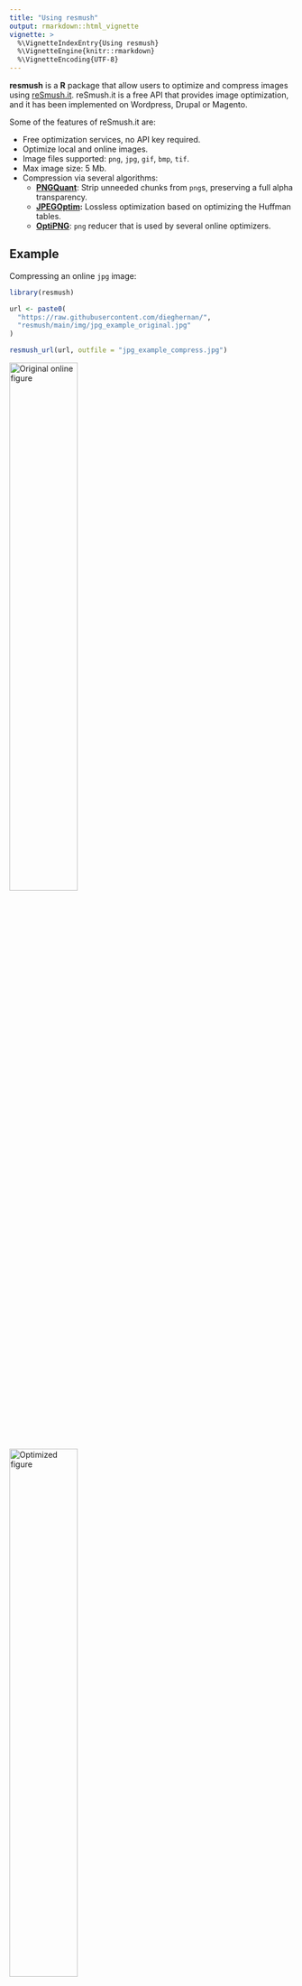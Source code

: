 ```yaml
---
title: "Using resmush"
output: rmarkdown::html_vignette
vignette: >
  %\VignetteIndexEntry{Using resmush}
  %\VignetteEngine{knitr::rmarkdown}
  %\VignetteEncoding{UTF-8}
---
```


<!-- resmush.Rmd is generated from resmush.Rmd.orig. Please edit that file -->



**resmush** is a **R** package that allow users to optimize and compress images
using [reSmush.it](https://resmush.it/). reSmush.it is a free API that provides
image optimization, and it has been implemented on Wordpress, Drupal or Magento.

Some of the features of reSmush.it are:

-   Free optimization services, no API key required.
-   Optimize local and online images.
-   Image files supported: `png`, `jpg`, `gif`, `bmp`, `tif`.
-   Max image size: 5 Mb.
-   Compression via several algorithms:
    -   [**PNGQuant**](https://pngquant.org/): Strip unneeded chunks from
        `png`s, preserving a full alpha transparency.
    -   [**JPEGOptim**](https://github.com/tjko/jpegoptim)**:** Lossless
        optimization based on optimizing the Huffman tables.
    -   [**OptiPNG**](https://optipng.sourceforge.net/): `png` reducer that is
        used by several online optimizers.

## Example

Compressing an online `jpg` image:


```r
library(resmush)

url <- paste0(
  "https://raw.githubusercontent.com/dieghernan/",
  "resmush/main/img/jpg_example_original.jpg"
)

resmush_url(url, outfile = "jpg_example_compress.jpg")
```

::: figure
<img src="https://raw.githubusercontent.com/dieghernan/resmush/main/img/jpg_example_original.jpg" alt="Original online figure" width="49%"/>

<img src="./jpg_example_compress.jpg" alt="Optimized figure" width="49%"/>

<p class="caption">

Original picture (left) 178.7 Kb and optimized picture (right) 45 Kb
(Compression 74.8%)

</p>
:::

The quality of the compression can be adjusted in the case of `jpg` files using
the parameter `qlty`. However, it is recommended to keep this value above 90 to
get a good image quality.


```r
resmush_url(url,
  outfile = "jpg_example_low.jpg", qlty = 10,
  verbose = TRUE
)
```

::: figure
![Low quality figure](jpg_example_low.jpg){width="100%"}

<p class="caption">

Low quality image due to a high compression rate.

</p>
:::

All the functions return invisibly a data set with a summary of the process. The
next example shows how when compressing a local file.


```r
tmpfile <- tempfile(fileext = ".png")
url2 <- paste0(
  "https://raw.githubusercontent.com/dieghernan/",
  "resmush/main/img/png_example_original.png"
)

download.file(url2, tmpfile, quiet = TRUE)

summary <- resmush_file(tmpfile)

tibble::as_tibble(summary[, -c(1, 2)])
#> # A tibble: 1 × 4
#>   src_size dest_size compress_ratio notes
#>   <chr>    <chr>     <chr>          <chr>
#> 1 186.2 Kb 70.8 Kb   62.0%          OK ;)
```

## Other alternatives

- [**xfun**](https://cran.r-project.org/package=xfun) package by Yihui
  Xie [![Sponsor Yihui Xie on
  GitHub](https://img.shields.io/badge/Sponsor-white?style=flat&logo=github&logoColor=%23bf3989)](https://github.com/sponsors/yihui)
  has the following functions that optimize image files:
    -   `xfun::tinify()` is similar to `resmush_file()` but uses
        [TinyPNG](https://tinypng.com/). API key required.
    -   `xfun::optipng()` compress local files with OptiPNG (that needs to be
        installed locally).
-   [**optout**](https://github.com/coolbutuseless/optout) package by
    [\@coolbutuseless](https://coolbutuseless.github.io/). Similar to
    `xfun::optipng()` with additionall options. Needs additional software
    installed locally.
-   [Imgbot](https://imgbot.net/): Automatic optimization for files hosted in
    GitHub repos.
